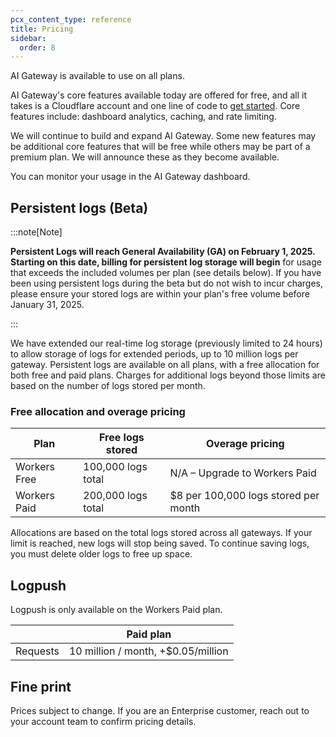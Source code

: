 ```yaml
---
pcx_content_type: reference
title: Pricing
sidebar:
  order: 8
---
```


AI Gateway is available to use on all plans.

AI Gateway's core features available today are offered for free, and all it takes is a Cloudflare account and one line of code to [get started](/ai-gateway/get-started/). Core features include: dashboard analytics, caching, and rate limiting.

We will continue to build and expand AI Gateway. Some new features may be additional core features that will be free while others may be part of a premium plan. We will announce these as they become available.

You can monitor your usage in the AI Gateway dashboard.

## Persistent logs (Beta)

:::note[Note]

**Persistent Logs will reach General Availability (GA) on February 1, 2025. Starting on this date, billing for persistent log storage will begin** for usage that exceeds the included volumes per plan (see details below). If you have been using persistent logs during the beta but do not wish to incur charges, please ensure your stored logs are within your plan's free volume before January 31, 2025.

:::

We have extended our real-time log storage (previously limited to 24 hours) to allow storage of logs for extended periods, up to 10 million logs per gateway. Persistent logs are available on all plans, with a free allocation for both free and paid plans. Charges for additional logs beyond those limits are based on the number of logs stored per month.

### Free allocation and overage pricing

| Plan         | Free logs stored   | Overage pricing                      |
| ------------ | ------------------ | ------------------------------------ |
| Workers Free | 100,000 logs total | N/A – Upgrade to Workers Paid        |
| Workers Paid | 200,000 logs total | $8 per 100,000 logs stored per month |

Allocations are based on the total logs stored across all gateways. If your limit is reached, new logs will stop being saved. To continue saving logs, you must delete older logs to free up space.

## Logpush

Logpush is only available on the Workers Paid plan.

|          | Paid plan                          |
| -------- | ---------------------------------- |
| Requests | 10 million / month, +$0.05/million |

## Fine print

Prices subject to change. If you are an Enterprise customer, reach out to your account team to confirm pricing details.
